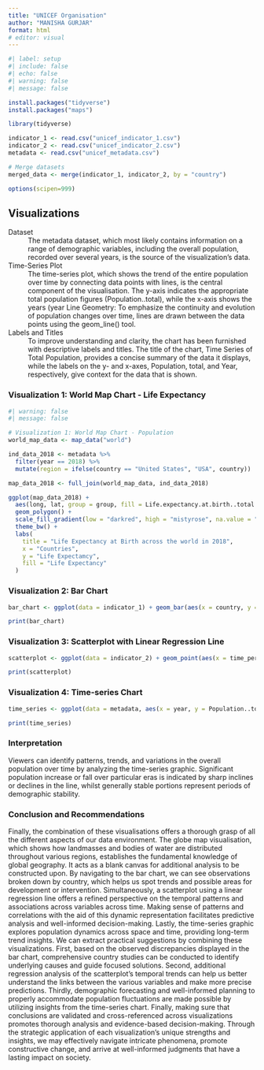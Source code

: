 ```yaml
---
title: "UNICEF Organisation"
author: "MANISHA GURJAR"
format: html
# editor: visual
---
```




```r
#| label: setup
#| include: false
#| echo: false
#| warning: false
#| message: false

install.packages("tidyverse")
install.packages("maps") 

library(tidyverse)

indicator_1 <- read.csv("unicef_indicator_1.csv")
indicator_2 <- read.csv("unicef_indicator_2.csv")
metadata <- read.csv("unicef_metadata.csv")

# Merge datasets 
merged_data <- merge(indicator_1, indicator_2, by = "country")

options(scipen=999)

```


## **Visualizations**

Dataset
: The metadata dataset, which most likely contains information on a range of demographic variables, including the overall population, recorded over several years, is the source of the visualization's data. 

Time-Series Plot
: The time-series plot, which shows the trend of the entire population over time by connecting data points with lines, is the central component of the visualisation. The y-axis indicates the appropriate total population figures (Population..total), while the x-axis shows the years (year
Line Geometry: To emphasize the continuity and evolution of population changes over time, lines are drawn between the data points using the geom_line() tool. 

Labels and Titles
: To improve understanding and clarity, the chart has been furnished with descriptive labels and titles. The title of the chart, Time Series of Total Population, provides a concise summary of the data it displays, while the labels on the y- and x-axes, Population, total, and Year, respectively, give context for the data that is shown.

### Visualization 1: World Map Chart - Life Expectancy

```r
#| warning: false
#| message: false

# Visualization 1: World Map Chart - Population
world_map_data <- map_data("world")

ind_data_2018 <- metadata %>%
  filter(year == 2018) %>%
  mutate(region = ifelse(country == "United States", "USA", country))

map_data_2018 <- full_join(world_map_data, ind_data_2018)

ggplot(map_data_2018) + 
  aes(long, lat, group = group, fill = Life.expectancy.at.birth..total..years.) + 
  geom_polygon() +
  scale_fill_gradient(low = "darkred", high = "mistyrose", na.value = "grey") +
  theme_bw() + 
  labs(
    title = "Life Expectancy at Birth across the world in 2018",
    x = "Countries",
    y = "Life Expectamcy",
    fill = "Life Expectancy"
  )

```

### Visualization 2: Bar Chart

```r
bar_chart <- ggplot(data = indicator_1) + geom_bar(aes(x = country, y = obs_value), stat = "identity") + theme(axis.text.x = element_text(angle = 90, vjust = 0.5, hjust=1)) 

print(bar_chart)

```

### Visualization 3: Scatterplot with Linear Regression Line

```r
scatterplot <- ggplot(data = indicator_2) + geom_point(aes(x = time_period, y = obs_value), alpha = 0.5) + geom_smooth(aes(x = time_period, y = obs_value), method = "lm", se = FALSE) 

print(scatterplot)

```

### Visualization 4: Time-series Chart

```r
time_series <- ggplot(data = metadata, aes(x = year, y = Population..total)) + geom_line() + labs(y = "Population, total", x = "Year") + ggtitle("Time Series of Total Population") 

print(time_series)
```



### **Interpretation** 
Viewers can identify patterns, trends, and variations in the overall population over time by analyzing the time-series graphic. Significant population increase or fall over particular eras is indicated by sharp inclines or declines in the line, whilst generally stable portions represent periods of demographic stability.

### **Conclusion and Recommendations**
Finally, the combination of these visualisations offers a thorough grasp of all the different aspects of our data environment. The globe map visualisation, which shows how landmasses and bodies of water are distributed throughout various regions, establishes the fundamental knowledge of global geography. It acts as a blank canvas for additional analysis to be constructed upon. By navigating to the bar chart, we can see observations broken down by country, which helps us spot trends and possible areas for development or intervention. Simultaneously, a scatterplot using a linear regression line offers a refined perspective on the temporal patterns and associations across variables across time. Making sense of patterns and correlations with the aid of this dynamic representation facilitates predictive analysis and well-informed decision-making. Lastly, the time-series graphic explores population dynamics across space and time, providing long-term trend insights. We can extract practical suggestions by combining these visualizations. First, based on the observed discrepancies displayed in the bar chart, comprehensive country studies can be conducted to identify underlying causes and guide focused solutions. Second, additional regression analysis of the scatterplot's temporal trends can help us better understand the links between the various variables and make more precise predictions. Thirdly, demographic forecasting and well-informed planning to properly accommodate population fluctuations are made possible by utilizing insights from the time-series chart. Finally, making sure that conclusions are validated and cross-referenced across visualizations promotes thorough analysis and evidence-based decision-making. Through the strategic application of each visualization's unique strengths and insights, we may effectively navigate intricate phenomena, promote constructive change, and arrive at well-informed judgments that have a lasting impact on society.

